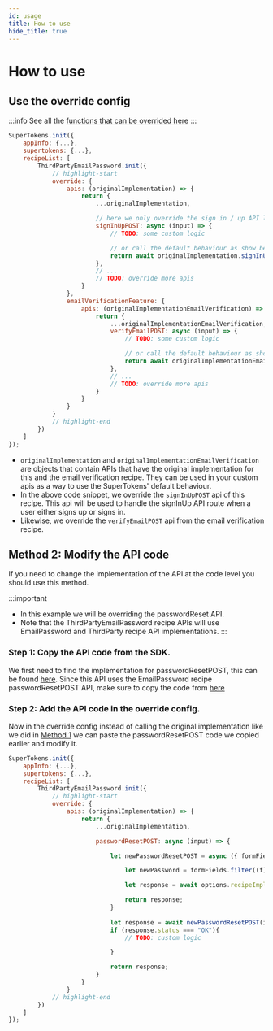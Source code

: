 ```yaml
---
id: usage
title: How to use
hide_title: true
---
```




# How to use

## Use the override config

:::info
See all the [functions that can be overrided here](/docs/nodejs/thirdpartyemailpassword/override/apis)
:::

<BackendSDKTabs>
<TabItem value="nodejs">

```jsx
SuperTokens.init({
    appInfo: {...},
    supertokens: {...},
    recipeList: [
        ThirdPartyEmailPassword.init({
            // highlight-start
            override: {
                apis: (originalImplementation) => {
                    return {
                        ...originalImplementation,

                        // here we only override the sign in / up API logic 
                        signInUpPOST: async (input) => {
                            // TODO: some custom logic

                            // or call the default behaviour as show below
                            return await originalImplementation.signInUpPOST(input);
                        },
                        // ...
                        // TODO: override more apis
                    }
                },
                emailVerificationFeature: {
                    apis: (originalImplementationEmailVerification) => {
                        return {
                            ...originalImplementationEmailVerification,
                            verifyEmailPOST: async (input) => {
                                // TODO: some custom logic

                                // or call the default behaviour as show below
                                return await originalImplementationEmailVerification.verifyEmailPOST(input);
                            },
                            // ...
                            // TODO: override more apis
                        }
                    }
                }
            }
            // highlight-end
        })
    ]
});
```
</TabItem>
</BackendSDKTabs>

- `originalImplementation` and `originalImplementationEmailVerification` are objects that contain APIs that have the original implementation for this and the email verification recipe. They can be used in your custom apis as a way to use the SuperTokens' default behaviour.
- In the above code snippet, we override the `signInUpPOST` api of this recipe. This api will be used to handle the signInUp API route when a user either signs up or signs in.
- Likewise, we override the `verifyEmailPOST` api from the email verification recipe.

## Method 2: Modify the API code

If you need to change the implementation of the API at the code level you should use this method.

:::important
- In this example we will be overriding the passwordReset API.
- Note that the ThirdPartyEmailPassword recipe APIs will use EmailPassword and ThirdParty recipe API implementations.
:::

### Step 1: Copy the API code from the SDK.

We first need to find the implementation for passwordResetPOST, this can be found [here](https://github.com/supertokens/supertokens-node/blob/master/lib/ts/recipe/thirdpartyemailpassword/api/implementation.ts#L43). Since this API uses the EmailPassword recipe passwordResetPOST API, make sure to copy the code from [here](https://github.com/supertokens/supertokens-node/blob/master/lib/ts/recipe/emailpassword/api/implementation.ts#L74)

### Step 2: Add the API code in the override config.
Now in the override config instead of calling the original implementation like we did in [Method 1](#method-1-use-the-override-config) we can paste the passwordResetPOST  code we copied earlier and modify it.

<BackendSDKTabs>
<TabItem value="nodejs">

```jsx
SuperTokens.init({
    appInfo: {...},
    supertokens: {...},
    recipeList: [
        ThirdPartyEmailPassword.init({
            // highlight-start
            override: {
                apis: (originalImplementation) => {
                    return {
                        ...originalImplementation,

                        passwordResetPOST: async (input) => {

                            let newPasswordResetPOST = async ({ formFields, token, options }) => {

                                let newPassword = formFields.filter((f) => f.id === "password")[0].value;

                                let response = await options.recipeImplementation.resetPasswordUsingToken({ token, newPassword });

                                return response;
                            }
                            
                            let response = await newPasswordResetPOST(input);
                            if (response.status === "OK"){
                                // TODO: custom logic

                            }

                            return response;
                        }
                    }
                }
            // highlight-end
        })
    ]
});
```
</TabItem>
</BackendSDKTabs>